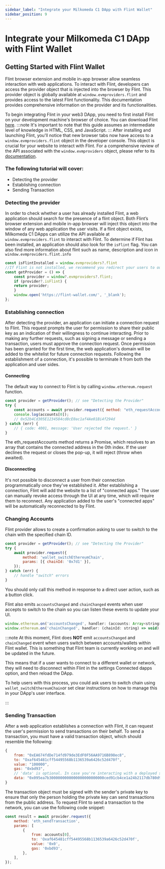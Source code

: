 ```yaml
---
sidebar_label: "Integrate your Milkomeda C1 DApp with Flint Wallet"
sidebar_position: 9
---
```


# Integrate your Milkomeda C1 DApp with Flint Wallet

## Getting Started with Flint Wallet

Flint browser extension and mobile in-app browser allow seamless interaction with web applications.
To interact with Flint, developers can access the provider object that is injected into the browser by Flint. This provider object is globally available at `window.evmproviders.flint` and provides access to the latest Flint functionality. This documentation provides comprehensive information on the provider and its functionalities.

To begin integrating Flint in your web3 DApp, you need to first install Flint on your development machine's browser of choice. You can download Flint [here](https://flint-wallet.com/). 
:::note
It's important to note that this guide assumes an intermediate level of knowledge in HTML, CSS, and JavaScript.
:::
After installing and launching Flint, you'll notice that new browser tabs now have access to a `window.evmproviders.flint` object in the developer console. This object is crucial for your website to interact with Flint.
For a comprehensive review of the API associated with the `window.evmproviders` object, please refer to its [documentation](https://eips.ethereum.org/EIPS/eip-5749).

### The following tutorial will cover:
- Detecting the provider
- Establishing connection
- Sending Transaction

### Detecting the provider

In order to check whether a user has already installed Flint, a web application should search for the presence of a flint object. Both Flint’s browser extension and mobile in-app browser will inject this object into the window of any web application the user visits.
If a flint object exists, Milkomeda C1 DApps can utilize the API available at `window.evmproviders.flint` to interact with Flint.
To determine if Flint has been installed, an application should also look for the `isFlint` flag.
You can also find more information about flint such as name, description and icon in `window.evmproviders.flint.info`

```js
const isFlintInstalled = window.evmproviders?.flint
//If Flint is not installed, we recommend you redirect your users to our website. Altogether, this may look like the following.
const getProvider = () => {
    const provider = window?.evmproviders?.flint;
    if (provider?.isFlint) {
    return provider;
    }
    window.open('https://flint-wallet.com/', '_blank');
};
```

### Establishing connection

After detecting the provider, an application can initiate a connection request to Flint. This request prompts the user for permission to share their public key as an indication of their willingness to continue interacting. Prior to making any further requests, such as signing a message or sending a transaction, users must approve the connection request.
Once permission has been granted for the first time, the web application's domain will be added to the whitelist for future connection requests. Following the establishment of a connection, it's possible to terminate it from both the application and user sides.



#### Connecting

The default way to connect to Flint is by calling `window.ethereum.request` function.

```js
const provider = getProvider(); // see "Detecting the Provider"
try {
    const accounts = await provider.request({ method: "eth_requestAccounts" });
    console.log(accounts[0]);
    // 0x52b4Cd305E1234584cd8cE0ac1af4Ae01Bi4f294d
} catch (err) {
    // { code: 4001, message: 'User rejected the request.' }
}
```


The eth_requestAccounts method returns a Promise, which resolves to an array that contains the connected address in the 0th index. If the user declines the request or closes the pop-up, it will reject (throw when awaited).

#### Disconnecting
It's not possible to disconnect a user from their connection programmatically once they've established it.
After establishing a connection, Flint will add the website to a list of "connected apps." The user can manually revoke access through the UI at any time, which will require them to reconnect. Any application added to the user's "connected apps" will be automatically reconnected to by Flint.


### Changing Accounts

Flint provider allows to create a confirmation asking to user to switch to the chain with the specified chain ID.

```js
const provider = getProvider(); // see "Detecting the Provider"
try {
    await provider.request({
        method: 'wallet_switchEthereumChain',
        params: [{ chainId: '0x7d1' }],
    });
} catch (err) {
    // handle "switch" errors
}
```

You should only call this method in response to a direct user action, such as a button click.

Flint also emits `accountsChanged` and `chainChanged` events when user accepts to switch to the chain so you can listen these events to update your UI.

```js
window.ethereum.on('accountsChanged', handler: (accounts: Array<string>) => void);
window.ethereum.on('chainChanged', handler: (chainId: string) => void);

```

:::note
At this moment, Flint does **NOT** emit `accountsChanged` and `chainChanged` event when users switch between accounts/wallets within Flint wallet.
This is something that Flint team is currently working on and will be updated in the future.

This means that if a user wants to connect to a different wallet or network, they will need to disconnect within Flint in the settings Connected dapps option, and then reload the DApp.

To help users with this process, you could ask users to switch chain using `wallet_switchEthereumChain`or set clear instructions on how to manage this in your DApp's user interface.

:::
### Sending Transaction

After a web application establishes a connection with Flint, it can request the user's permission to send transactions on their behalf. To send a transaction, you must have a valid transaction object, which should resemble the following:

```js
{
    from: "0xEA674fdDe714fd979de3EdF0F56AA9716B898ec8",
    to: "Oxaf645481cff54495568b1136539a6426c52d470f",
    value: "100000",
    gas: "0xbd93",
    // 'data' is optional. In case you're interacting with a deployed smart contract and 'to' address would be the smart contract address.
    data: "0x095ea7b3000000000000000000000000ced91cb4ce1a24b2117db780d91f654",
}
```

The transaction object must be signed with the sender's private key to ensure that only the person holding the private key can send transactions from the public address.
To request Flint to send a transaction to the network, you can use the following code snippet:

```js
const result = await provider.request({
    method: 'eth_sendTransaction',
    params: [
        {
            from: accounts[0],
            to: 'Oxaf645481cff54495568b1136539a6426c52d470f',
            value: '0x0',
            gas: '0xbd93',
        },
    ],
});
```

